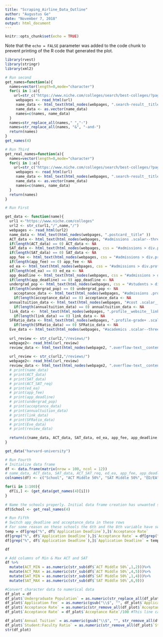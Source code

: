 ---
title: "Scraping_Airline_Data_Outline"
author: "Augustus Ge"
date: "November 7, 2018"
output: html_document
---

```{r setup, include=FALSE}
knitr::opts_chunk$set(echo = TRUE)
```


Note that the `echo = FALSE` parameter was added to the code chunk to prevent printing of the R code that generated the plot.

```{r}
library(rvest)
library(stringr)
library(xml2)
```


```{r}
# Run second
get_names=function(a){
  names=vector(length=0,mode="character")
  for(i in 1:a){
    url=str_c("https://www.niche.com/colleges/search/best-colleges/?page=",i)
     webpages <- read_html(url)
     name_data <- html_text(html_nodes(webpages, ".search-result__title" ))  
     name_data <- as.vector(name_data)
     names=c(names, name_data)
  }
  names=str_replace_all(names," ","-")
  names=str_replace_all(names, "&", "-and-")
  return(names)
}
get_names(4)

```

```{r}
# Run Third
get_real_names=function(a){
  names=vector(length=0,mode="character")
  for(i in 1:a){
    url=str_c("https://www.niche.com/colleges/search/best-colleges/?page=",i)
     webpages <- read_html(url)
     name_data <- html_text(html_nodes(webpages, ".search-result__title" ))  
     name_data <- as.vector(name_data)
     names=c(names, name_data)
  }
  return(names)
}
```



```{r}
# Run First

get_data <- function(name){
  url1 <-"https://www.niche.com/colleges"
  url2 <- str_c(url1,"/",name,"/")
  webpages <- read_html(url2)
  name_data <- html_text(html_nodes(webpages, ".postcard__title" ))  
  ACT_data <- html_text(html_nodes(webpages, "#admissions .scalar--three:nth-child(2) .scalar__value span" ))
  if(length(ACT_data) == 0) ACT_data <- NA
  SAT_data <- html_text(html_nodes(webpages, css = "#admissions > div.profile__buckets > div.profile__bucket--3 > div > div > div:nth-child(1) > div.scalar__value > span"))
  if(length(SAT_data) == 0) SAT_data <- NA
  app_fee <- html_text(html_nodes(webpages, css = "#admissions > div.profile__buckets > div.profile__bucket--3 > div > div > div:nth-child(3) > div.scalar__value > span"))
  if(length(app_fee) == 0) app_fee <- NA
  ed_ea <- html_text(html_nodes(webpages, css = "#admissions > div.profile__buckets > div.profile__bucket--3 > div > div > div:nth-child(6) > div.scalar__value > span"))
  if(length(ed_ea) == 0) ed_ea <- NA
  app_deadline <- html_text(html_nodes(webpages, css = "#admissions > div.profile__buckets > div.profile__bucket--2 > div > div > div > div.scalar__value > span"))
  if(length(app_deadline) == 0) app_deadline <- NA
  undergrad_pop <- html_text(html_nodes(webpages, css = "#students > div.profile__buckets > div.profile__bucket--1 > div > div > div.scalar > div.scalar__value > span:nth-child(1)"))
  if(length(undergrad_pop) == 0) undergrad_pop <- NA
    acceptance_data <- html_text(html_nodes(webpages, "#admissions .profile__bucket--1 .scalar__value span" ))
    if(length(acceptance_data) == 0) acceptance_data <- NA
  annualtuition_data <- html_text(html_nodes(webpages, "#cost .scalar__value span:nth-child(1)" ))
    if(length(annualtuition_data) == 0) annualtuition_data <- NA
  link_data <-  html_text(html_nodes(webpages, ".profile__website__link" ))
    if(length(link_data) == 0) link_data <- NA
  SFRatio_data <- html_text(html_nodes(webpages, ".profile-grade+ .scalar--three .scalar__value span" ))
    if(length(SFRatio_data) == 0) SFRatio_data <- NA
  Eve_data <- html_text(html_nodes(webpages, "#academics .scalar--three+ .scalar--three .scalar__value span" ))
  
  url_review <- str_c(url2,"/reviews/")
  webpage2<- read_html(url_review)
  review_data <- html_text(html_nodes(webpage2, ".overflow-text__content div" ))
  
  url_review <- str_c(url2,"/reviews/")
  webpage2<- read_html(url_review)
  review_data <- html_text(html_nodes(webpage2, ".overflow-text__content div" ))
  # print(name_data)
  # print(ACT_data)
  # print(SAT_data)
  # print(ACT_SAT_req)
  # print(ed_ea)
  # print(app_fee)
  # print(app_deadline)
  # print(undergrad_pop)
  # print(acceptance_data)
  # print(annualtuition_data)
  # print(link_data)
  # print(SFRatio_data)
  # print(Eve_data)
  # print(review_data)
  
  return(c(name_data, ACT_data, SAT_data, ed_ea, app_fee, app_deadline, undergrad_pop, acceptance_data, annualtuition_data, link_data[1], SFRatio_data, Eve_data))
}

```

```{r}
get_data("harvard-university") 

```



```{r}
# Run Fourth
# Initialize data frame
df <- data.frame(matrix(nrow = 100, ncol = 12))
# name_data, ACT_data, SAT_data, ACT_SAT_req, ed_ea, app_fee, app_deadline, undergrad_pop, acceptance_data, annualtuition_data, link_data[1], SFRatio_data, Eve_data
colnames(df) <- c("School", "ACT Middle 50%", "SAT Middle 50%",	"ED/EA", "Application Fee", "Application Deadline", "Undergraduate Population", "Acceptance Rate", "Annual Tuition", "Application Website", "Student:Faculty Ratio", "Evening Degree Programs")

for(i in 1:100){
  df[i,] <- (get_data(get_names(4)[i]))
}
 
# Name the schools properly. Initial data frame creation has unwanted some strings
df$School <- get_real_names(4)
```



```{r}
# Run Fifth
# Switch app_deadline and acceptance_data in these rows
# For some reason on these schools the 6th and the 8th variable have swapped css
temp = df[grep("%", df$`Application Deadline`),]$`Acceptance Rate`
df[grep("%", df$`Application Deadline`),]$`Acceptance Rate` = df[grep("%", df$`Application Deadline`),]$`Application Deadline`
df[grep("%", df$`Application Deadline`),]$`Application Deadline` = temp

df
```



```{r}
# Add columns of Min & Max ACT and SAT
df %>%
  mutate(ACT_MIN = as.numeric(str_sub(df$`ACT Middle 50%`,1,2)))%>%
  mutate(ACT_MAX = as.numeric(str_sub(df$`ACT Middle 50%`,4,5)))%>%
  mutate(SAT_MIN = as.numeric(str_sub(df$`SAT Middle 50%`,1,4)))%>%
  mutate(SAT_MAX = as.numeric(str_sub(df$`SAT Middle 50%`,6,9)))
```


```{r}
#Convert character data to numerical data
df_plot = df
df_plot$`Undergraduate Population` = as.numeric(str_replace_all(df_plot$`Undergraduate Population`, ",", ""))
df_plot$`Application Fee` = as.numeric(gsub("\\$", "", df_plot$`Application Fee`))
df_plot$`Acceptance Rate` = as.numeric(str_remove_all(df_plot$`Acceptance Rate`, "%"))
df_plot$`Acceptance Rate` = df_plot$`Acceptance Rate`/100 #This line can just run once!!

df_plot$`Annual Tuition` = as.numeric(gsub("\\$", "", str_remove_all(df_plot$`Annual Tuition`, ",")))
df_plot$`Student:Faculty Ratio` = as.numeric(str_remove_all(df_plot$`Student:Faculty Ratio`, ":1"))
str(df_plot)

```
